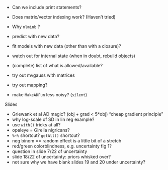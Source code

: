 
* Can we include print statements?
* Does matrix/vector indexing work? (Haven't tried)
* Why `nlminb` ?
* predict with new data?
* fit models with new data (other than with a closure)?
* watch out for internal state (when in doubt, rebuild objects)
* (complete) list of what is allowed/available?

* try out mvgauss with matrices
* try out mapping?
* make `MakeADFun` less noisy? (`silent`)


Slides

* Griewank et al AD magic? (obj + grad < 5*obj) "cheap gradient principle"
* why log-scale of SD in lin reg example?
* use `with()` tricks at all?
* opaleye = Girella nigricans?
* `%~%` shortcut? `getAll()` shortcut?
* neg binom == random effect is a little bit of a stretch
* red/green colorblindness, e.g. uncertainty fig 1?
* question in slide 7/22 of uncertainty
* slide 18/22 of uncertainty: priors whisked over?
* not sure why we have blank slides 19 and 20 under uncertainty?
